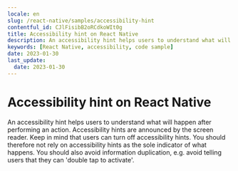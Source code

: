 ```yaml
---
locale: en
slug: /react-native/samples/accessibility-hint
contentful_id: CJlFisibB2oRCdkoWIt0g
title: Accessibility hint on React Native
description: An accessibility hint helps users to understand what will happen after performing an action.
keywords: [React Native, accessibility, code sample]
date: 2023-01-30
last_update:
  date: 2023-01-30
---
```


# Accessibility hint on React Native

An accessibility hint helps users to understand what will happen after performing an action. Accessibility hints are announced by the screen reader. Keep in mind that users can turn off accessibility hints. You should therefore not rely on accessibility hints as the sole indicator of what happens. You should also avoid information duplication, e.g. avoid telling users that they can 'double tap to activate'.

<CodeSample id="accessibility-hint" platform="react-native" locale="en"/>
